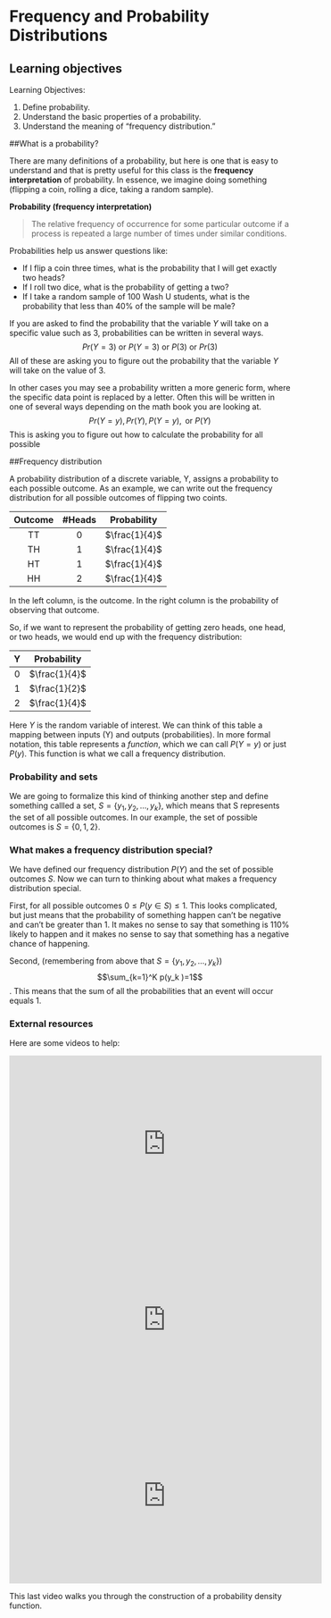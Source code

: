 
# Frequency and Probability Distributions

## Learning objectives

Learning Objectives:

1. Define probability.
2. Understand the basic properties of a probability.
3. Understand the meaning of "frequency distribution."

##What is a probability?

There are many definitions of a probability, but here is one that is easy to understand and that is pretty useful for this class is the **frequency interpretation** of probability.  In essence, we imagine doing something (flipping a coin, rolling a dice, taking a random sample). 

**Probability (frequency interpretation)**

> The relative frequency of occurrence for some particular outcome if a process is repeated a large number of times under similar conditions.

Probabilities help us answer questions like:

- If I flip a coin three times, what is the probability that I will get exactly two heads?
- If I roll two dice, what is the probability of getting a two?
- If I take a random sample of 100 Wash U students, what is the probability that less than 40% of the sample will be male?


If you are asked to find the probability that the variable $Y$ will take on a specific value such as 3, probabilities can be written in several ways.
$$Pr(Y=3) \mbox{ or }P(Y=3)\mbox{ or } P(3)\mbox{ or } Pr(3)$$
All of these are asking you to figure out the probability that the variable $Y$ will take on the value of 3.

In other cases you may see a probability written a more generic form, where the specific data point is replaced by a letter.  Often this will be written in one of several ways depending on the math book you are looking at. 
$$Pr(Y=y), Pr(Y), P(Y=y), \mbox{ or } P(Y)$$
This is asking you to figure out how to calculate the probability for all possible 


##Frequency distribution

A probability distribution of a discrete variable, Y, assigns a probability to each possible outcome. As an example, we can write out the frequency distribution for all possible outcomes of flipping two coints. 

<center>
Outcome| #Heads| Probability     
:-:|:---:|:--:
TT|   0| $\frac{1}{4}$
TH|   1| $\frac{1}{4}$
HT|   1| $\frac{1}{4}$
HH|   2| $\frac{1}{4}$
</center>

In the left column, is the outcome.  In the right column is the probability of observing that outcome. 

So, if we want to represent the probability of getting zero heads, one head, or two heads, we would end up with the frequency distribution:

Y|  Probability     
:---:|:--:
0| $\frac{1}{4}$
1| $\frac{1}{2}$
2| $\frac{1}{4}$

Here $Y$ is the random variable of interest. We can think of this table a mapping between inputs (Y) and outputs (probabilities). In more formal notation, this table represents a *function*, which we can call $P(Y=y)$ or just $P(y)$. This function is what we call a frequency distribution.

### Probability and sets

We are going to formalize this kind of thinking another step and define something callled a set, $S= \{y_1, y_2, \ldots, y_k\}$, which means that S represents the set of all possible outcomes. In our example, the set of possible outcomes is $S=\{0,1,2\}$.

### What makes a frequency distribution special?

We have defined our frequency distribution $P(Y)$ and the set of possible outcomes $S$.  Now we can turn to thinking about what makes a frequency distribution special.

First, for all possible outcomes $0 \le P(y \in S) \le 1$.  This looks complicated, but just means that the probability of something happen can't be negative and can't be greater than 1.  It makes no sense to say that something is 110\% likely to happen and it makes no sense to say that something has a negative chance of happening.

Second, (remembering from above that $S= \{y_1, y_2, \ldots, y_k\}$) $$\sum_{k=1}^K p(y_k )=1$$. This means that the sum of all the probabilities that an event will occur equals 1. 

### External resources

Here are some videos to help: 

<iframe width="560" height="315" src="https://youtube.com/embed/3ER8OkqBdpE" frameborder="0" allowfullscreen></iframe>

<iframe width="560" height="315" src="https://youtube.com/embed/6E_NVnboMB8" frameborder="0" allowfullscreen></iframe>

<iframe width="560" height="315" src="https://youtube.com/embed/Fvi9A_tEmXQ" frameborder="0" allowfullscreen></iframe>


This last video walks you through the construction of a probability density function. 